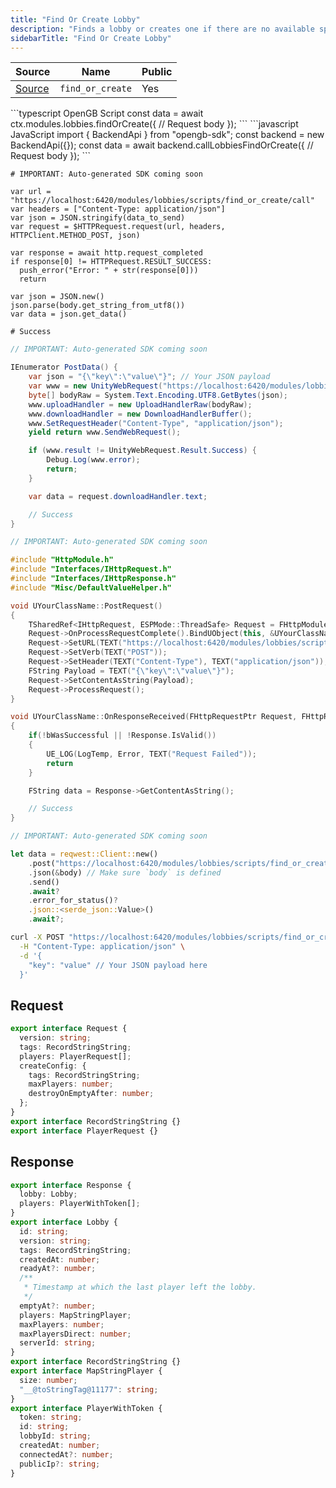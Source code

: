 ```yaml
---
title: "Find Or Create Lobby"
description: "Finds a lobby or creates one if there are no available spots for players."
sidebarTitle: "Find Or Create Lobby"
---
```


| Source                                                                                                      | Name       | Public     |
| ----------------------------------------------------------------------------------------------------------- | ---------- | ---------- |
| [Source](https://github.com/rivet-gg/opengb-modules/tree/main/modules/lobbies/scripts/find_or_create.ts) | `find_or_create` | Yes |

<RequestExample>
```typescript OpenGB Script
const data = await ctx.modules.lobbies.findOrCreate({
  // Request body
});
```
```javascript JavaScript
import { BackendApi } from "opengb-sdk";
const backend = new BackendApi({});
const data = await backend.callLobbiesFindOrCreate({
  // Request body
});
```

```gdscript Godot
# IMPORTANT: Auto-generated SDK coming soon

var url = "https://localhost:6420/modules/lobbies/scripts/find_or_create/call"
var headers = ["Content-Type: application/json"]
var json = JSON.stringify(data_to_send)
var request = $HTTPRequest.request(url, headers, HTTPClient.METHOD_POST, json)

var response = await http.request_completed
if response[0] != HTTPRequest.RESULT_SUCCESS:
  push_error("Error: " + str(response[0]))
  return

var json = JSON.new()
json.parse(body.get_string_from_utf8())
var data = json.get_data()

# Success
```

```csharp Unity
// IMPORTANT: Auto-generated SDK coming soon

IEnumerator PostData() {
    var json = "{\"key\":\"value\"}"; // Your JSON payload
    var www = new UnityWebRequest("https://localhost:6420/modules/lobbies/scripts/find_or_create/call", "POST");
    byte[] bodyRaw = System.Text.Encoding.UTF8.GetBytes(json);
    www.uploadHandler = new UploadHandlerRaw(bodyRaw);
    www.downloadHandler = new DownloadHandlerBuffer();
    www.SetRequestHeader("Content-Type", "application/json");
    yield return www.SendWebRequest();

    if (www.result != UnityWebRequest.Result.Success) {
        Debug.Log(www.error);
        return;
    }

    var data = request.downloadHandler.text;

    // Success
}

```

```cpp Unreal Engine
// IMPORTANT: Auto-generated SDK coming soon

#include "HttpModule.h"
#include "Interfaces/IHttpRequest.h"
#include "Interfaces/IHttpResponse.h"
#include "Misc/DefaultValueHelper.h"

void UYourClassName::PostRequest()
{
    TSharedRef<IHttpRequest, ESPMode::ThreadSafe> Request = FHttpModule::Get().CreateRequest();
    Request->OnProcessRequestComplete().BindUObject(this, &UYourClassName::OnResponseReceived);
    Request->SetURL(TEXT("https://localhost:6420/modules/lobbies/scripts/find_or_create/call"));
    Request->SetVerb(TEXT("POST"));
    Request->SetHeader(TEXT("Content-Type"), TEXT("application/json"));
    FString Payload = TEXT("{\"key\":\"value\"}");
    Request->SetContentAsString(Payload);
    Request->ProcessRequest();
}

void UYourClassName::OnResponseReceived(FHttpRequestPtr Request, FHttpResponsePtr Response, bool bWasSuccessful)
{
    if(!bWasSuccessful || !Response.IsValid())
    {
        UE_LOG(LogTemp, Error, TEXT("Request Failed"));
        return
    }

    FString data = Response->GetContentAsString();

    // Success
}
```

```rust Rust
// IMPORTANT: Auto-generated SDK coming soon

let data = reqwest::Client::new()
    .post("https://localhost:6420/modules/lobbies/scripts/find_or_create/call")
    .json(&body) // Make sure `body` is defined
    .send()
    .await?
    .error_for_status()?
    .json::<serde_json::Value>()
    .await?;
```

```bash curl
curl -X POST "https://localhost:6420/modules/lobbies/scripts/find_or_create/call" \
  -H "Content-Type: application/json" \
  -d '{
    "key": "value" // Your JSON payload here
  }'
```

</RequestExample>

## Request

```typescript
export interface Request {
  version: string;
  tags: RecordStringString;
  players: PlayerRequest[];
  createConfig: {
    tags: RecordStringString;
    maxPlayers: number;
    destroyOnEmptyAfter: number;
  };
}
export interface RecordStringString {}
export interface PlayerRequest {}
```

## Response

```typescript
export interface Response {
  lobby: Lobby;
  players: PlayerWithToken[];
}
export interface Lobby {
  id: string;
  version: string;
  tags: RecordStringString;
  createdAt: number;
  readyAt?: number;
  /**
   * Timestamp at which the last player left the lobby.
   */
  emptyAt?: number;
  players: MapStringPlayer;
  maxPlayers: number;
  maxPlayersDirect: number;
  serverId: string;
}
export interface RecordStringString {}
export interface MapStringPlayer {
  size: number;
  "__@toStringTag@11177": string;
}
export interface PlayerWithToken {
  token: string;
  id: string;
  lobbyId: string;
  createdAt: number;
  connectedAt?: number;
  publicIp?: string;
}
```
